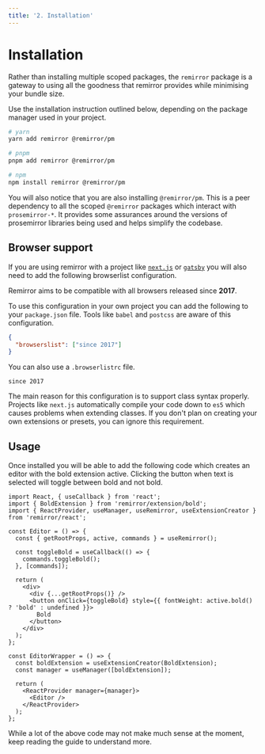 ```yaml
---
title: '2. Installation'
---
```


# Installation

Rather than installing multiple scoped packages, the `remirror` package is a gateway to using all
the goodness that remirror provides while minimising your bundle size.

Use the installation instruction outlined below, depending on the package manager used in your
project.

```bash
# yarn
yarn add remirror @remirror/pm

# pnpm
pnpm add remirror @remirror/pm

# npm
npm install remirror @remirror/pm
```

You will also notice that you are also installing `@remirror/pm`. This is a peer dependency to all
the scoped `@remirror` packages which interact with `prosemirror-*`. It provides some assurances
around the versions of prosemirror libraries being used and helps simplify the codebase.

## Browser support

If you are using remirror with a project like [`next.js`](https://nextjs.org/) or
[`gatsby`](https://www.gatsbyjs.org/) you will also need to add the following browserlist
configuration.

Remirror aims to be compatible with all browsers released since **2017**.

To use this configuration in your own project you can add the following to your `package.json` file.
Tools like `babel` and `postcss` are aware of this configuration.

```json
{
  "browserslist": ["since 2017"]
}
```

You can also use a `.browserlistrc` file.

```markup
since 2017
```

The main reason for this configuration is to support class syntax properly. Projects like `next.js`
automatically compile your code down to `es5` which causes problems when extending classes. If you
don't plan on creating your own extensions or presets, you can ignore this requirement.

## Usage

Once installed you will be able to add the following code which creates an editor with the bold
extension active. Clicking the button when text is selected will toggle between bold and not bold.

```tsx live=true
import React, { useCallback } from 'react';
import { BoldExtension } from 'remirror/extension/bold';
import { ReactProvider, useManager, useRemirror, useExtensionCreator } from 'remirror/react';

const Editor = () => {
  const { getRootProps, active, commands } = useRemirror();

  const toggleBold = useCallback(() => {
    commands.toggleBold();
  }, [commands]);

  return (
    <div>
      <div {...getRootProps()} />
      <button onClick={toggleBold} style={{ fontWeight: active.bold() ? 'bold' : undefined }}>
        Bold
      </button>
    </div>
  );
};

const EditorWrapper = () => {
  const boldExtension = useExtensionCreator(BoldExtension);
  const manager = useManager([boldExtension]);

  return (
    <ReactProvider manager={manager}>
      <Editor />
    </ReactProvider>
  );
};
```

While a lot of the above code may not make much sense at the moment, keep reading the guide to
understand more.
